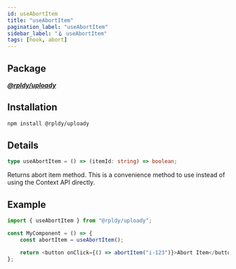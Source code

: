 ```yaml
---
id: useAbortItem
title: "useAbortItem"
pagination_label: "useAbortItem"
sidebar_label: "🪝 useAbortItem"
tags: [hook, abort]
---
```


## Package

**_[@rpldy/uploady](../../../packages/rpldy-uploady)_**

## Installation

```bash npm2yarn
npm install @rpldy/uploady
```

## Details

```typescript
type useAbortItem = () => (itemId: string) => boolean;
```

Returns abort item method.
This is a convenience method to use instead of using the Context API directly.

## Example

```javascript
import { useAbortItem } from "@rpldy/uploady";

const MyComponent = () => {
    const abortItem = useAbortItem();

    return <button onClick={() => abortItem("i-123")}>Abort Item</button>
};
```
